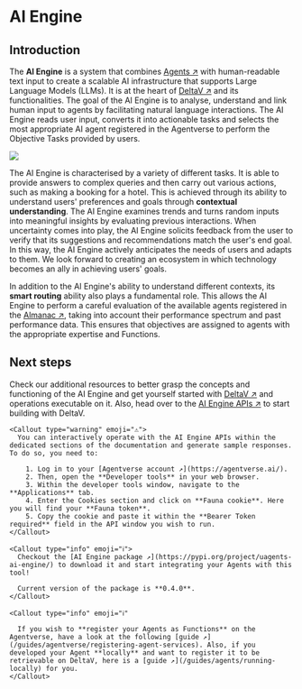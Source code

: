 
# AI Engine

## Introduction

The **AI Engine** is a system that combines [Agents ↗️](/concepts/agents/agents) with human-readable text input to create a scalable AI infrastructure that supports Large Language Models (LLMs). It is at the heart of [DeltaV ↗️](/concepts/ai-engine/deltav) and its functionalities. The goal of the AI Engine is to analyse, understand and link human input to agents by facilitating natural language interactions. The AI Engine reads user input, converts it into actionable tasks and selects the most appropriate AI agent registered in the Agentverse to perform the Objective Tasks provided by users.

![](../../../src/images/concepts/ai-engine/system_diagram_ai_engine.svg)

The AI Engine is characterised by a variety of different tasks. It is able to provide answers to complex queries and then carry out various actions, such as making a booking for a hotel. This is achieved through its ability to understand users' preferences and goals through **contextual understanding**. The AI Engine examines trends and turns random inputs into meaningful insights by evaluating previous interactions. When uncertainty comes into play, the AI Engine solicits feedback from the user to verify that its suggestions and recommendations match the user's end goal. In this way, the AI Engine actively anticipates the needs of users and adapts to them. We look forward to creating an ecosystem in which technology becomes an ally in achieving users' goals.

In addition to the AI Engine's ability to understand different contexts, its **smart routing** ability also plays a fundamental role. This allows the AI Engine to perform a careful evaluation of the available agents registered in the [Almanac ↗️](/concepts/agent-services/agentverse-intro), taking into account their performance spectrum and past performance data. This ensures that objectives are assigned to agents with the appropriate expertise and Functions.

## Next steps

Check our additional resources to better grasp the concepts and functioning of the AI Engine and get yourself started with [DeltaV ↗️](https://deltav.agentverse.ai/) and operations executable on it. Also, head over to the [AI Engine APIs ↗️](/apis#ai-engine-apis) to start building with DeltaV.

    <Callout type="warning" emoji="⚠️">
      You can interactively operate with the AI Engine APIs within the dedicated sections of the documentation and generate sample responses. To do so, you need to:

        1. Log in to your [Agentverse account ↗️](https://agentverse.ai/).
        2. Then, open the **Developer tools** in your web browser.
        3. Within the developer tools window, navigate to the **Applications** tab.
        4. Enter the Cookies section and click on **Fauna cookie**. Here you will find your **Fauna token**.
        5. Copy the cookie and paste it within the **Bearer Token required** field in the API window you wish to run.
    </Callout>

    <Callout type="info" emoji="ℹ️">
      Checkout the [AI Engine package ↗️](https://pypi.org/project/uagents-ai-engine/) to download it and start integrating your Agents with this tool!

      Current version of the package is **0.4.0**.
    </Callout>

    <Callout type="info" emoji="ℹ️"

      If you wish to **register your Agents as Functions** on the Agentverse, have a look at the following [guide ↗️](/guides/agentverse/registering-agent-services). Also, if you developed your Agent **locally** and want to register it to be retrievable on DeltaV, here is a [guide ↗️](/guides/agents/running-locally) for you.
    </Callout>
